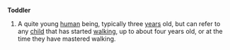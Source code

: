 '''Toddler'''
#A quite young [[human]] being, typically three [[year]]s old, but can refer to any [[child]] that has started [[walk]]ing, up to about four years old, or at the time they have mastered walking.